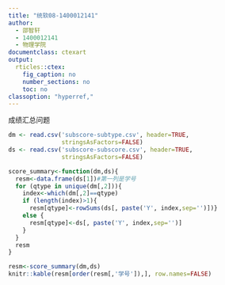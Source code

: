 ---
title: "统软08-1400012141"
author:
  - 邵智轩
  - 1400012141
  - 物理学院
documentclass: ctexart
output:
  rticles::ctex:
    fig_caption: no
    number_sections: no
    toc: no
classoption: "hyperref,"
---

成绩汇总问题

```{r}
dm <- read.csv('subscore-subtype.csv', header=TRUE,
               stringsAsFactors=FALSE)
ds <- read.csv('subscore-subscore.csv', header=TRUE,
               stringsAsFactors=FALSE)

score_summary<-function(dm,ds){
  resm<-data.frame(ds[1])#第一列是学号
  for (qtype in unique(dm[,2])){
    index<-which(dm[,2]==qtype)
    if (length(index)>1){
      resm[qtype]<-rowSums(ds[, paste('Y', index,sep='')])}
    else {
      resm[qtype]<-ds[, paste('Y', index,sep='')]
    }
  }
  resm
}

resm<-score_summary(dm,ds)
knitr::kable(resm[order(resm[,'学号']),], row.names=FALSE)
```